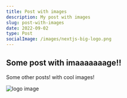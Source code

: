 ```yaml
---
title: Post with images
description: My post with images
slug: post-with-images
date: 2022-09-02
type: Post
socialImage: /images/nextjs-big-logo.png
---
```


## Some post with imaaaaaaage!!

Some other posts! with cool images!

![logo image](/images/nextjs-big-logo.png)
